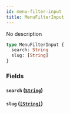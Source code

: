 ```yaml
---
id: menu-filter-input
title: MenuFilterInput
---
```


No description

```graphql
type MenuFilterInput {
  search: String
  slug: [String]
}
```

### Fields

#### `search` ([`String`](/developer/api-reference/scalars/string.mdx))

#### `slug` ([`[String]`](/developer/api-reference/scalars/string.mdx))
